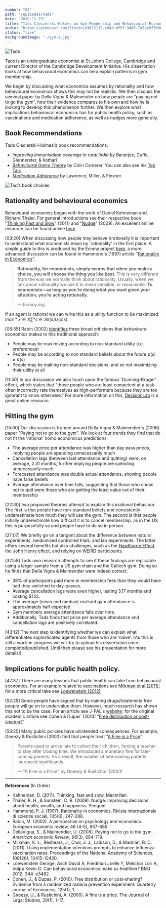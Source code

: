 ```yaml
---
number: "04"
path: "/episodes/tads"
date: "2019-11-23"
title: "Tads Ciecierski-Holmes on Gym Membership and Behavioural Economics"
audio: "https://pinecast.com/listen/43625132-e94d-4f5f-9405-7a5ae9f5b967.mp3"
status: "live"
backgroundImage: "./gym-2.jpg"
---
```

<img src="tads.jpg" alt="Tads" style="max-width:300px;" />

Tads is an undergraduate economist at St John’s College, Cambridge and current Director of the Cambridge Development Initiative. His dissertation looks at how behavioural economics can help explain patterns in gym membership.

We begin by discussing what economics assumes by rationality and how behavioural economics shows this may not be realistic. We then discuss the seminal paper by Della Vigna & Malmendier on how people are “paying not to go the gym”, how their evidence compares to his own and how he is looking to develop this phenomenon further. We then explore what implications behavioural economics has for public health policy, such as vaccinations and medication adherence, as well as nudges more generally.

## Book Recommendations

Tads Ciecierski-Holmes's book recommendations:

-  *Improving immunisation coverage in rural India* by Banerjee, Duflo, Glennerster, & Kothari
- *[Behavioural Game Theory](https://www.amazon.co.uk/Behavioral-Game-Theory-Experiments-Interaction/dp/0691090394/ref=sr_1_1?keywords=Behavioural+Game+Theory&qid=1579202944&sr=8-1)* by Colin Camerer. You can also see his [Ted Talk](https://www.ted.com/talks/colin_camerer_when_you_re_making_a_deal_what_s_going_on_in_your_brain)
- *[Medication Adherence](https://accp1.onlinelibrary.wiley.com/doi/abs/10.1002/jcph.862)* by Lawrence, Miller, & Flexner

![Tad’s book choices](tads-book-choices.jpg)

## Rationality and behavioural economics

Behavioural economics began with the work of Daniel Kahneman and Richard Thaler. For general introductions see their respective book "[Thinking Fast and Slow](https://www.amazon.co.uk/Thinking-Fast-Slow-Daniel-Kahneman/dp/0141033576/ref=sr_1_1?keywords=thinking+fast+and+slow&qid=1579183148&sr=8-1)" (2011) and "[Nudge](https://www.amazon.co.uk/Nudge-Improving-Decisions-Health-Happiness/dp/0141040017/ref=pd_aw_sbs_14_1/258-7272145-2954334?_encoding=UTF8&pd_rd_i=0141040017&pd_rd_r=85f58bd5-61f2-4b2c-a3e4-907a1d6bbea0&pd_rd_w=qXGS3&pd_rd_wg=t6Q6T&pf_rd_p=0208d703-a674-4413-8899-c3889837d212&pf_rd_r=ANA91KCFAG4KZ629RWZH&psc=1&refRID=ANA91KCFAG4KZ629RWZH)" (2009). An excellent online resource can be found online [here](https://www.behavioraleconomics.com/resources/introduction-behavioral-economics/).

[03:20] When discussing how people may behave irrationally it is important to understand what economists mean by 'rationality' in the first place. A simple guide to this is produced by the Ecnmy project [here](https://www.ecnmy.org/learn/you/choices-behavior/what-is-rationality/), a more advanced discussion can be found in Hammond's (1997) article "[Rationality in Economics](https://web.stanford.edu/~hammond/ratEcon.pdf)".

> **Rationality, for economists, simply means that when you make a choice, you will choose the thing you like best**. This is very different from the way we normally think about rationality. Usually, when we talk about rationality we use it to mean sensible, or reasonable. **To economists—as long as you’re doing what you want given your situation, you’re acting rationally.**
>
> — Ecnmy.org

If an agent is rational we can write this as a utility function to be maximized: $max*{x \in X} \sum*{s \in S} \pi(s)U(x|s)$.

[06:55] Rabin (2002) [identifies](https://www.sciencedirect.com/science/article/pii/S0014292101002070) three broad criticisms that behavioural economics makes to this traditional approach:

- People may be maximizing according to non-standard utility (i.e. preferences)
- People may be according to non standard beliefs about the future $p(s) \neq \pi(s)$
- People may be making non-standard decisions, and so not maximizing their utility at all

[11:50] In our discussion we also touch upon the famous 'Dunning-Kruger' effect, which states that "those people who are least competent at a task often incorrectly rate themselves as high-performers because they are too ignorant to know otherwise." For more information on this, [DecisionLab](https://thedecisionlab.com/biases/dunning-kruger-effect) is a great online resource.

## Hitting the gym

[15:00] Our discussion is framed around Della Vigna & Malmendier's (2006) paper "Paying not to go to the gym". We look at four trends they find that do not fit the 'rational' homo economicus predictions:

- The average price per attendance was higher than day pass prices, implying people are spending unnecessarily much
- Cancellation lags (between last attendance and quitting) were, on average, 2.31 months, further implying people are spending unnecessarily much
- Forecasted attendance was double actual attendance, showing people have false beliefs
- Average attendance over time falls, suggesting that those who chose not to quit were those who are getting the least value out of their membership

[22:30] two proposed theories attempt to explain this irrational behaviour. The first is that people have non-standard beliefs and consistently underestimate how much they will use the gym. The second is that people initially underestimate how difficult it is to cancel membership, as in the US this is purposefully so and people have to do so in person.

[27:07] We briefly go on a tangent about the difference between natural experiments, randomised controlled trials, and lab experiments. The latter offers several benefits but also challenges, such as the [Hawthorne Effect](https://dictionary.apa.org/hawthorne-effect), the [John Henry effect](https://dictionary.apa.org/john-henry-effect), and relying on [WEIRD](https://www.apa.org/monitor/2010/05/weird) participants.

[32:58] Tads own research attempts to see if these findings are replicable using a larger sample from a US gym chain and the Caltech gym. Doing so he finds that Della Vigna & Malmendier were indeed correct:

- 38% of participants paid more in membership fees than they would have had they switched to day-passes.
- Average cancellation lags were even higher, lasting 3.17 months and costing $142.
- The average (mean and median) realised gym attendance is approximately half expected.
- Gym members average attendance falls over time.
- Additionally, Tads finds that price per average attendance and cancellation lags are positively correlated.

[43:12] The next step is identifying whether we can explain what differentiates sophisticated agents from those who are 'naive'. [As this is still a work-in-progress we will try to upload his dissertation once completed/published. Until then please see his presentation for more details!]

## Implications for public health policy.

[47:37] There are many lessons that public health can take from behavioural economics. For an example related to vaccinations see [Milkman et al (2011)](https://www.pnas.org/content/108/26/10415.short); for a more critical take see [Loewenstein (2012)](https://www.bmj.com/content/344/bmj.e3482.short?casa_token=t6gp_Blv9l4AAAAA:5nCAt2X8aLw9zZ9gF3cOMZzRjBKiWYaHST00Q64OWkOn40y-AOgcATMWPnDxz4yMu0bkcVf1XDgL)

[52:25] Some people have argued that by making drugs/treatments free people will go on to undervalue them. However, much research has shown this not to be the case. For an article see J-PAL's [website](https://www.povertyactionlab.org/case-study/preventing-malaria-free-insecticide-treated-bednets); for the original academic article see Cohen & Dupas' (2010) "[Free distribution or cost-sharing?](https://www.povertyactionlab.org/evaluation/free-distribution-or-cost-sharing-evidence-malaria-prevention-experiment-kenya)"

[53:25] Many public policies have unintended consequences. For example, Gneezy & Rustichini (2000) find that people treat "[A Fine is a Price](https://www.journals.uchicago.edu/doi/abs/10.1086/468061)"

> Parents used to arrive late to collect their children, forcing a teacher to stay after closing time. We introduced a monetary fine for late‐coming parents. As a result, the number of late‐coming parents increased significantly. 
>
> — "A Fine is a Price" by Gneezy & Rustichini (2000)

_ _ _

**References** (In Order)

- Kahneman, D. (2011). Thinking, fast and slow. Macmillan.
- Thaler, R. H., & Sunstein, C. R. (2009). Nudge: Improving decisions about health, wealth, and happiness. Penguin.
- Hammond, P. J. (1997). Rationality in economics. Rivista internazionale di scienze sociali, 105(3), 247-288.
- Rabin, M. (2002). A perspective on psychology and economics. European economic review, 46 (4-5), 657-685.
- DellaVigna, S., & Malmendier, U. (2006). Paying not to go to the gym. *American economic Review*, *96*(3), 694-719.
- Milkman, K. L., Beshears, J., Choi, J. J., Laibson, D., & Madrian, B. C. (2011). Using implementation intentions prompts to enhance influenza vaccination rates. Proceedings of the National Academy of Sciences, 108(26), 10415-10420.
- Loewenstein George, Asch David A, Friedman Joelle Y, Melichar Lori A, Volpp Kevin G. Can behavioural economics make us healthier? BMJ 2012; 344 :e3482
- Cohen, J., & Dupas, P. (2010). Free distribution or cost-sharing? Evidence from a randomized malaria prevention experiment. Quarterly journal of Economics, 125(1), 1.
- Gneezy, U., & Rustichini, A. (2000). A fine is a price. The Journal of Legal Studies, 29(1), 1-17.